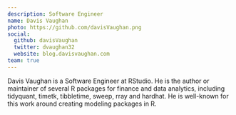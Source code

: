 ```yaml
---
description: Software Engineer
name: Davis Vaughan
photo: https://github.com/davisVaughan.png
social:
  github: davisVaughan
  twitter: dvaughan32
  website: blog.davisvaughan.com
team: true
---
```


Davis Vaughan is a Software Engineer at RStudio. He is the author or maintainer of several R packages for finance and data analytics, including tidyquant, timetk, tibbletime, sweep, rray and hardhat. He is well-known for this work around creating modeling packages in R. 

